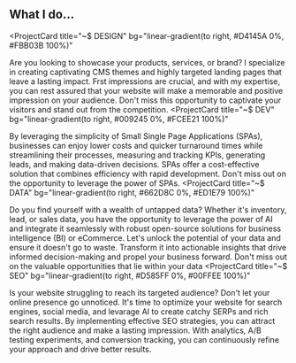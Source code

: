 ## What I do…

<ProjectCard
  title="~$ DESIGN"
  bg="linear-gradient(to right, #D4145A 0%, #FBB03B 100%)"
>
  Are you looking to showcase your products, services, or brand? I specialize in creating captivating CMS themes and highly targeted landing pages that leave a lasting impact. Frst impressions are crucial, and with my expertise, you can rest assured that your website will make a memorable and positive impression on your audience. Don't miss this opportunity to captivate your visitors and stand out from the competition.
</ProjectCard>
<ProjectCard
  title="~$ DEV"
  bg="linear-gradient(to right, #009245 0%, #FCEE21 100%)"
>
  
By leveraging the simplicity of Small Single Page Applications (SPAs), businesses can enjoy lower costs and quicker turnaround times while streamlining their processes, measuring and tracking KPIs, generating leads, and making data-driven decisions. SPAs offer a cost-effective solution that combines efficiency with rapid development. Don't miss out on the opportunity to leverage the power of SPAs.
</ProjectCard>
<ProjectCard
  title="~$ DATA"
  bg="linear-gradient(to right, #662D8C 0%, #ED1E79 100%)"
>
Do you find yourself with a wealth of untapped data? Whether it's inventory, lead, or sales data, you have the opportunity to leverage the power of AI and integrate it seamlessly with robust open-source solutions for business intelligence (BI) or eCommerce. Let's unlock the potential of your data and ensure it doesn't go to waste. Transform it into actionable insights that drive informed decision-making and propel your business forward. Don't miss out on the valuable opportunities that lie within your data
</ProjectCard>
<ProjectCard
  title="~$ SEO"
  bg="linear-gradient(to right, #D585FF 0%, #00FFEE 100%)"
>
  Is your website struggling to reach its targeted audience? Don't let your online presence go unnoticed. It's time to optimize your website for search engines, social media, and levarage AI to create catchy SERPs and rich search results. By implementing effective SEO strategies, you can attract the right audience and make a lasting impression. With analytics, A/B testing experiments, and conversion tracking, you can continuously refine your approach and drive better results.
</ProjectCard>
